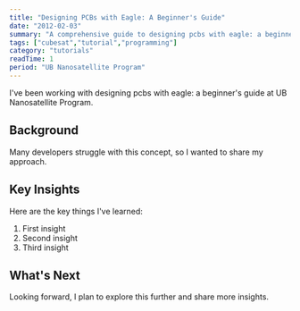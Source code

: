 ```yaml
---
title: "Designing PCBs with Eagle: A Beginner's Guide"
date: "2012-02-03"
summary: "A comprehensive guide to designing pcbs with eagle: a beginner's guide. Learn the fundamentals and best practices."
tags: ["cubesat","tutorial","programming"]
category: "tutorials"
readTime: 1
period: "UB Nanosatellite Program"
---
```


I've been working with designing pcbs with eagle: a beginner's guide at UB Nanosatellite Program.

## Background

Many developers struggle with this concept, so I wanted to share my approach.

## Key Insights

Here are the key things I've learned:

1. First insight
2. Second insight
3. Third insight

## What's Next

Looking forward, I plan to explore this further and share more insights.

